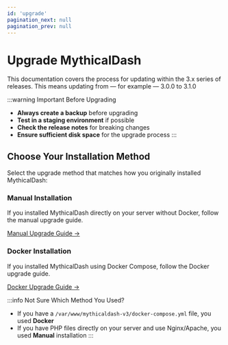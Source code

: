 ```yaml
---
id: 'upgrade'
pagination_next: null
pagination_prev: null
---
```


# Upgrade MythicalDash

This documentation covers the process for updating within the 3.x series of releases. This means updating from — for example — 3.0.0 to 3.1.0

:::warning Important Before Upgrading
- **Always create a backup** before upgrading
- **Test in a staging environment** if possible
- **Check the release notes** for breaking changes
- **Ensure sufficient disk space** for the upgrade process
:::

## Choose Your Installation Method

Select the upgrade method that matches how you originally installed MythicalDash:

### Manual Installation
If you installed MythicalDash directly on your server without Docker, follow the manual upgrade guide.

[Manual Upgrade Guide →](/docs/mythicaldash-v3-remastered/upgrade/manual)

### Docker Installation
If you installed MythicalDash using Docker Compose, follow the Docker upgrade guide.

[Docker Upgrade Guide →](/docs/mythicaldash-v3-remastered/upgrade/docker)

:::info Not Sure Which Method You Used?
- If you have a `/var/www/mythicaldash-v3/docker-compose.yml` file, you used **Docker**
- If you have PHP files directly on your server and use Nginx/Apache, you used **Manual** installation
:::
